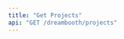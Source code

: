 ```yaml
---
title: "Get Projects"
api: "GET /dreambooth/projects"
---
```


<ParamField header="Authorization" type="string" required hidden />
<ParamField header="x-api-key" type="string" required hidden />

### Description
Returns an array of the dreambooth projects

<RequestExample>
```bash cURL
curl -X 'GET' \
  'https://api.mirageml.com/dreambooth/projects' \
  -H 'accept: application/json' \
  -H 'Authorization: <AUTHORIZATION>' \
  -H 'x-api-key: <API_KEY>'
```
</RequestExample>

<ResponseExample>
```json
[
    {
        "node": {
            "id": "047b6913-fd3d-4b0d-8dca-349f786a40a9",
            "init_word": "bridge",
            "train_iterations": 800,
            "created_at": "2022-09-09T00:47:49.09905+00:00",
            "finetune_job_status": "succeeded",
            "textual_inversion_runsCollection": {
                "edges": [
                    {
                        "node": {
                            "id": "5d5126e7-734b-4906-a6d1-0875929937d4",
                            "width": "512",
                            "height": "512",
                            "prompt": "a photo of a <bridge>",
                            "status": "failed",
                            "created_at": "2022-09-13T05:00:54.236979+00:00",
                            "init_image": true,
                            "num_images": "9",
                            "guidance_scale": 7.5,
                            "prompt_strength": 0.8,
                            "num_inference_steps": "50"
                        },
                    },
                    {
                        "node": {
                            "id": "c74ee401-8ffc-426e-b61c-f6f26afeed46",
                            "width": "512",
                            "height": "512",
                            "prompt": "a photo of a <bridge>",
                            "status": "failed",
                            "created_at": "2022-09-13T04:54:16.277883+00:00",
                            "init_image": true,
                            "num_images": "9",
                            "guidance_scale": 7.5,
                            "prompt_strength": 0.8,
                            "num_inference_steps": "50"
                        },
                    },
                    {
                        "node": {
                            "id": "d3cfa4f0-f1c9-4688-a290-09ce7245092b",
                            "width": "512",
                            "height": "512",
                            "prompt": "a photo of a <bridge>",
                            "status": "succeeded",
                            "created_at": "2022-09-13T16:11:23.17894+00:00",
                            "init_image": true,
                            "num_images": "9",
                            "guidance_scale": 7.5,
                            "prompt_strength": 0.8,
                            "num_inference_steps": "50"
                        },
                    },
                    {
                        "node": {
                            "id": "e6c6deb9-db57-4f8a-82fa-b0a645cb7d43",
                            "width": "512",
                            "height": "512",
                            "prompt": "a photo of <bridge>",
                            "status": "succeeded",
                            "created_at": "2022-10-05T04:45:46.15195+00:00",
                            "init_image": true,
                            "num_images": "9",
                            "guidance_scale": 7.5,
                            "prompt_strength": 0.8,
                            "num_inference_steps": "50"
                        },
                    }
                ],
            }
        },
    }
]
```
</ResponseExample>
